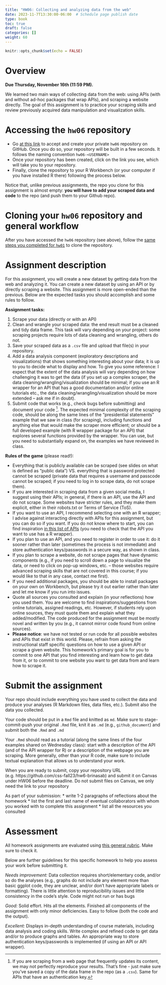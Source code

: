 ```yaml
---
title: "HW06: Collecting and analyzing data from the web"
date: 2023-11-7T13:30:00-06:00  # Schedule page publish date
type: book
toc: true
draft: false
categories: []
weight: 60
---
```


```r
knitr::opts_chunk$set(echo = FALSE)
```

# Overview

**Due Thursday, November 16th (11:59 PM).**

We learned two main ways of collecting data from the web: using APIs (with and without ad-hoc packages that wrap APIs), and scraping a website directly. The goal of this assignment is to practice your scraping skills and review previously acquired data manipulation and visualization skills. 


# Accessing the `hw06` repository

* Go [at this link](https://classroom.github.com/a/xOJgAbBN) to accept and create your private `hw06` repository on GitHub. Once you do so, your repository will be built in a few seconds. It follows the naming convention `hw06-<USERNAME>`  
* Once your repository has been created, click on the link you see, which will take you to your repository. 
* Finally, clone the repository to your R Workbench (or your computer if you have installed R there) following the process below.

Notice that, unlike previous assignments, the repo you clone for this assignment is almost empty: **you will have to add your scraped data and code** to the repo (and push them to your Github repo).


# Cloning your `hw06` repository and general workflow

After you have accessed the `hw06` repository (see above), follow the [same steps you completed for `hw01`](/homework/edit-readme/) to clone the repository.


# Assignment description

For this assignment, you will create a new dataset by getting data from the web and analyzing it. You can create a new dataset by using an API or by directly scraping a website. This assignment is more open-ended than the previous. Below are the expected tasks you should accomplish and some rules to follow.

**Assignment tasks:**

1. Scrape your data (directly or with an API)
1. Clean and wrangle your scraped data: the end result must be a cleaned and tidy data frame. This task will vary depending on your project: some scraping projects require lots of data cleaning and wrangling, others do not.
1. Save your scraped data as a `.csv` file and upload that file(s) in your repository.
1. Add a data analysis component (exploratory descriptions and visualizations) that shows something interesting about your data; it is up to you to decide what to display and how. To give you some reference: I expect that the extent of the data analysis will vary depending on how challenging it was to get the data (if you set up a complex scraper, the data cleaning/wrangling/visualization should be minimal; if you use an R wrapper for an API that has a good documentation and/or online tutorials etc., the data cleaning/wrangling/visualization should be more extended -- ask me if in doubt).
1. Submit code that works (e.g., check bugs before submitting) and document your code [^repro]. The expected minimal complexity of the scraping code, should be along the same lines of the "presidential statements" example that we saw in class (for scraping), including functions and anything else that would make the scraper more efficient; or should be a full developed example (with R wrapper package for an API) that explores several functions provided by the wrapper. You can use, but you need to substantially expand on, the examples we have reviewed in class. 


**Rules of the game** (please read!): 

  * Everything that is publicly available can be scraped (see slides on what is defined as "public data") VS. everything that is password protected cannot be scraped (private data that requires a username and passcode cannot be scraped; if you need to log in to scrape data, do not scrape them).
  * If you are interested in scraping data from a given social media, I suggest using their APIs; in general, if there is an API, use the API and do not scrape. Some websites have stricter rules, and they make them explicit, either in their robots.txt or Terms of Service (ToS).  
  * If you want to use an API, I recommend selecting one with an R wrapper; I advise against interacting directly with APIs for this assignment, but you can do so if you want. If you do not know where to start, you can find inspiration [in this list of APIs]( https://ucsd.libguides.com/c.php?g=90743&p=3202435) (you need to check that the API you want to use has a R wrapper).
  * If you plan to use an API, and you need to register in order to use it: do it sooner rather than later (sometimes the process is not immediate) and store authentication keys/passwords in a secure way, as shown in class.
  * If you plan to scrape a website, do not scrape pages that have dynamic components (e.g., if you need to scroll down a page to visualize the data, or need to click on pop-up windows, etc. -- those websites require advanced scraping skills that are not covered in this course; if you would like to that in any case, contact me first).
  * If you need additional packages, you should be able to install packages on your own on Workbench, but please try it out earlier rather than later and let me know if you run into issues.
  * Quote all sources you consulted and explain (in your reflections) how you used them. You are welcome to find inspirations/suggestions from online tutorials, assigned readings, etc. However, if students rely upon online sources, they must quote them and explain what they added/modified. The code produced for the assignment must be mostly novel and written by you (e.g., it cannot mirror code found from online sources). 
  * **Please notice**: we have not tested or run code for all possible websites and APIs that exist in this world. Please, refrain from asking the instructional staff specific questions on how to use a given API or scrape a given website. This homework's primary goal is for you to commit to one API that you find interesting and learn how to get data from it, or to commit to one website you want to get data from and learn how to scrape it.


# Submit the assignment

Your repo should include everything you have used to collect the data and produce your analyses (R Markdown files, data files, etc.). Submit also the data you collected.

Your code should be put in a `Rmd` file and knitted as `md`. Make sure to stage-commit-push your original `.Rmd` file, knit it as `.md` (e.g., `github_document`) and submit both the `.Rmd` and `.md`

Your `.Rmd` should read as a tutorial (along the same lines of the four examples shared on Wednesday class): start with a description of the API (and of the API wrapper for R) or a description of the webpage you are scraping. More generally, other than your R code, make sure to include textual explanation that allows us to understand your work.

When you are ready to submit, copy your repository URL (e.g. https://github.com/css-fall23/hw6-brinasab) and submit it on Canvas under HW06 before the deadline. Do not submit files on Canvas, we only need the link to your repository 

As part of your submission:
  * write 1-2 paragraphs of reflections about the homework
  * list the first and last name of eventual collaborators with whom you worked with to complete this assignment
  * list all the resources you consulted
  

# Assessment

All homework assignments are evaluated using [this general rubric](/faq/homework-evaluations/). Make sure to check it. 

Below are further guidelines for this specific homework to help you assess your work before submitting it.

*Needs improvement:* Data collection requires short/elementary code, and/or so do the analyses (e.g., graphs do not include any element more than basic ggplot code, they are unclear, and/or don't have appropriate labels or formatting). There is little attention to reproducibility issues and little consistency in the code's style. Code might not run or has bugs

*Good:* Solid effort. Hits all the elements. Finished all components of the assignment with only minor deficiencies. Easy to follow (both the code and the output). 

*Excellent:* Displays in-depth understanding of course materials, including data analysis and coding skills. Write complex and refined code to get data and/or to produce graphs and tables. An appropriate way to store authentication keys/passwords is implemented (if using an API or API wrapper).

[^repro]: If you are scraping from a web page that frequently updates its content, we may not perfectly reproduce your results. That's fine - just make sure you've saved a copy of the data frame in the repo (as a `.csv`). Same for APIs that have an authentication key. 
